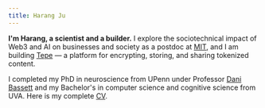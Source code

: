 ```yaml
---
title: Harang Ju
---
```


**I'm Harang, a scientist and a builder.**
I explore the sociotechnical impact of Web3 and AI on businesses and society as a postdoc at [MIT](https://ide.mit.edu/), and I am building [Tepe](https://tepe.so/) — a platform for encrypting, storing, and sharing tokenized content.

I completed my PhD in neuroscience from UPenn under Professor [Dani Bassett](https://complexsystemsupenn.com/personal/) and my Bachelor's in computer science and cognitive science from UVA.
Here is my complete [CV](</Harang Ju CV.pdf>).
